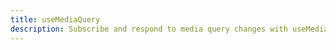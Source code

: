 ---
title: useMediaQuery
description: Subscribe and respond to media query changes with useMediaQuery.
---

